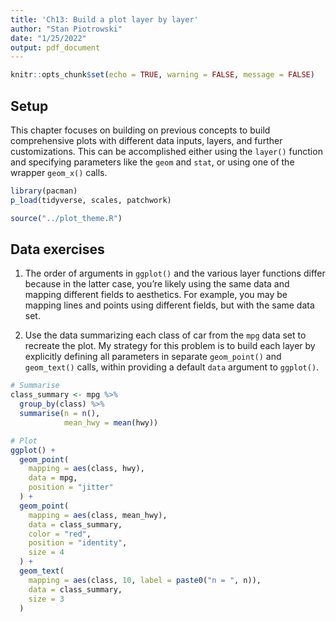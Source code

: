 ```yaml
---
title: 'Ch13: Build a plot layer by layer'
author: "Stan Piotrowski"
date: "1/25/2022"
output: pdf_document
---
```


```r
knitr::opts_chunk$set(echo = TRUE, warning = FALSE, message = FALSE)
```

## Setup

This chapter focuses on building on previous concepts to build comprehensive plots with different data inputs, layers, and further customizations.  This can be accomplished either using the `layer()` function and specifying parameters like the `geom` and `stat`, or using one of the wrapper `geom_x()` calls.

```r
library(pacman)
p_load(tidyverse, scales, patchwork)

source("../plot_theme.R")
```

## Data exercises

1) The order of arguments in `ggplot()` and the various layer functions differ because in the latter case, you're likely using the same data and mapping different fields to aesthetics.  For example, you may be mapping lines and points using different fields, but with the same data set.  

2) Use the data summarizing each class of car from the `mpg` data set to recreate the plot.  My strategy for this problem is to build each layer by explicitly defining all parameters in separate `geom_point()` and `geom_text()` calls, within providing a default `data` argument to `ggplot()`. 

```r
# Summarise
class_summary <- mpg %>% 
  group_by(class) %>% 
  summarise(n = n(), 
            mean_hwy = mean(hwy))

# Plot
ggplot() +
  geom_point(
    mapping = aes(class, hwy), 
    data = mpg, 
    position = "jitter"
  ) + 
  geom_point(
    mapping = aes(class, mean_hwy), 
    data = class_summary, 
    color = "red", 
    position = "identity",
    size = 4
  ) + 
  geom_text(
    mapping = aes(class, 10, label = paste0("n = ", n)), 
    data = class_summary, 
    size = 3
  )
```


